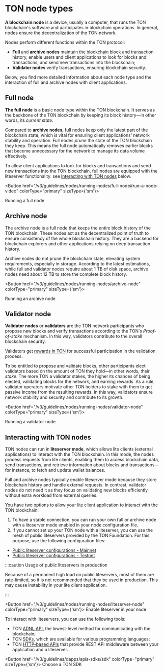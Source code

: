 

# TON node types

**A blockchain node** is a device, usually a computer, that runs the TON blockchain's software and participates in blockchain operations. In general, nodes ensure the decentralization of the TON network.

Nodes perform different functions within the TON protocol:

- **Full** and **archive nodes** maintain the blockchain block and transaction history, enable users and client applications to look for blocks and transactions, and send new transactions into the blockchain;
- **Validator nodes** verify transactions, ensuring blockchain security.

Below, you find more detailed information about each node type and the interaction of full and archive nodes with client applications.

## Full node

**The full node** is a basic node type within the TON blockchain. It serves as the backbone of the TON blockchain by keeping its block history—in other words, its _current state_.

Compared to **archive nodes**, full nodes keep only the latest part of the blockchain state, which is vital for ensuring client applications' network stability and operation. Full nodes _prune_ the state of the TON blockchain they keep. This means the full node automatically removes earlier blocks that become unnecessary for the network to manage its data volume effectively.

To allow client applications to look for blocks and transactions and send new transactions into the TON blockchain, full nodes are equipped with the liteserver functionality: see [Interacting with TON nodes](#interacting-with-ton-nodes) below.

<Button href="/v3/guidelines/nodes/running-nodes/full-node#run-a-node-video"
        colorType="primary" sizeType={'sm'}>

  Running a full node

</Button>


## Archive node

The archive node is a full node that keeps the entire block history of the TON blockchain. These nodes act as the decentralized point of truth to ensure consistency of the whole blockchain history. They are a backend for blockchain explorers and other applications relying on deep transaction history.

Archive nodes do not prune the blockchain state, elevating system requirements, especially in storage. According to the latest estimations, while full and validator nodes require about 1 TB of disk space, archive nodes need about 12 TB to store the complete block history.

<Button href="/v3/guidelines/nodes/running-nodes/archive-node"
        colorType="primary" sizeType={'sm'}>

  Running an archive node

</Button>


## Validator node

**Validator nodes** or **validators** are the TON network participants who propose new blocks and verify transactions according to the TON's _Proof-of-stake_ mechanism. In this way, validators contribute to the overall blockchain security.

Validators get [rewards in TON](/v3/documentation/infra/nodes/validation/staking-incentives/) for successful participation in the validation process.

To be entitled to propose and validate blocks, other participants elect validators based on the amount of TON they hold—in other words, their _stake_. The more TON a validator stakes, the higher its chances of being elected, validating blocks for the network, and earning rewards. As a rule, validator operators motivate other TON holders to stake with them to get passive income from the resulting rewards. In this way, validators ensure network stability and security and contribute to its growth.

<Button href="/v3/guidelines/nodes/running-nodes/validator-node"
        colorType="primary" sizeType={'sm'}>

  Running a validator node

</Button>


## Interacting with TON nodes

TON nodes can run in **liteserver mode**, which allows lite clients (external applications) to interact with the TON blockchain. In this mode, the nodes process requests from lite clients, enabling them to access blockchain data, send transactions, and retrieve information about blocks and transactions—for instance, to fetch and update wallet balances.

Full and archive nodes typically enable liteserver mode because they store blockchain history and handle external requests. In contrast, validator nodes do not need it as they focus on validating new blocks efficiently without extra workload from external queries.

You have two options to allow your lite client application to interact with the TON blockchain:

1. To have a stable connection, you can run your own full or archive node with a liteserver mode enabled in your node configuration file.
2. If you cannot set up your TON node with a liteserver, you can use the mesh of public liteservers provided by the TON Foundation. For this purpose, use the following configuration files:
 - [Public liteserver configurations - Mainnet](https://ton.org/global-config.json)
 - [Public liteserver configurations - Testnet](https://ton.org/testnet-global.config.json)



:::caution Usage of public liteservers in production

Because of a permanent high load on public liteservers, most of them are rate-limited, so it is not recommended that they be used in production.
This may cause instability in your lite client application.

:::

<Button href="/v3/guidelines/nodes/running-nodes/liteserver-node"
colorType="primary" sizeType={'sm'}>
Enable liteserver in your node
</Button>

To interact with liteservers, you can use the following tools:

- TON [ADNL API](/v3/guidelines/dapps/apis-sdks/ton-adnl-apis/), the lowest-level method for communicating with the blockchain;
- TON [SDKs](/v3/guidelines/dapps/apis-sdks/sdk/), which are available for various programming languages;
- TON [HTTP-based APIs](/v3/concepts/dive-into-ton/ton-ecosystem/explorers-in-ton/) that provide REST API middleware between your application and a liteserver.


<Button href="/v3/guidelines/dapps/apis-sdks/sdk"
colorType="primary" sizeType={'sm'}>
Choose a TON SDK
</Button>


<Feedback />

